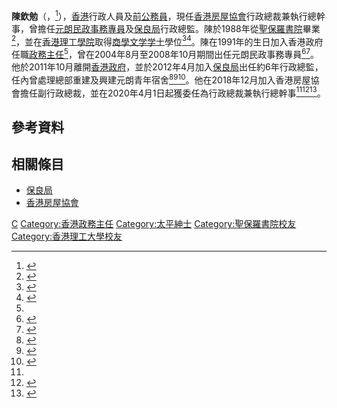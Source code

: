 '''陳欽勉'''（{{lang-en|James Chan Yum-min}}，{{bd|1969年|8月12日|||catIdx=C陳}}<ref name="stafflist">{{cite book |author=香港政府布政司署 |title=香港政府職員名冊 一九九六年 |location=香港 |publisher=香港政府 |page=14 |date=1996-07-01 |isbn=}}</ref>），[[香港|香港]]行政人員及[[香港公務員|前公務員]]，現任[[香港房屋協會|香港房屋協會]]行政總裁兼執行總幹事，曾擔任[[元朗區|元朗]][[民政事務專員|民政事務專員]]及[[保良局|保良局]]行政總監。陳於1988年從[[聖保羅書院|聖保羅書院]]畢業<ref>{{Cite web|url=https://www.master-insight.com/%E8%81%96%E4%BF%9D%E7%BE%85%E6%9B%B8%E9%99%A2%E8%88%89%E8%BE%A6%E9%87%8D%E9%87%8F%E7%B4%9A%E7%B6%B2%E4%B8%8A%E7%A0%94%E8%A8%8E%E6%9C%83-%E5%8A%A9%E5%AD%B8%E7%94%9F%E6%8B%93%E5%AF%AC%E8%A6%96%E9%87%8E/|title=聖保羅書院舉辦重量級網上研討會 助學生拓寬視野開創未來|date=2022-02-25|work=灼見名家|accessdate=2022-03-13|archive-date=2022-03-13|archive-url=https://web.archive.org/web/20220313134533/https://www.master-insight.com/%E8%81%96%E4%BF%9D%E7%BE%85%E6%9B%B8%E9%99%A2%E8%88%89%E8%BE%A6%E9%87%8D%E9%87%8F%E7%B4%9A%E7%B6%B2%E4%B8%8A%E7%A0%94%E8%A8%8E%E6%9C%83-%E5%8A%A9%E5%AD%B8%E7%94%9F%E6%8B%93%E5%AF%AC%E8%A6%96%E9%87%8E/|dead-url=no}}</ref>，並在[[香港理工大學|香港理工學院]]取得[[商學|商學]][[文学学士|文学学士]]學位<ref name="aowho">{{cite book |author=香港政府布政司署銓敍科 |title=香港政府政務職系名錄 一九九二年 |location=香港 |publisher=香港政府 |page=12 |date=1992-07-01 |isbn=}}</ref><ref>{{Cite web|url=https://www.polyujcsoinno.hk/zh/pg-designcomp|title=跨代共融遊樂空間設計比賽- 駿發花園|date=2020-05-15|work=香港理工大學賽馬會社會創新設計院|accessdate=2022-03-13|archive-date=2022-03-13|archive-url=https://web.archive.org/web/20220313134726/https://www.polyujcsoinno.hk/zh/pg-designcomp|dead-url=no}}</ref>。陳在1991年的生日加入香港政府任職[[政務主任|政務主任]]<ref name="stafflist"/>，曾在2004年8月至2008年10月期間出任元朗民政事務專員<ref name="do-in">{{Cite web|url=https://www.info.gov.hk/gia/general/200407/31/0731091.htm|title=新任元朗民政事務專員履新|date=2004-07-31|work=香港特別行政區政府新聞公報|accessdate=2021-04-02|archive-date=2016-04-13|archive-url=https://web.archive.org/web/20160413150011/http://www.info.gov.hk/gia/general/200407/31/0731091.htm|dead-url=no}}</ref><ref>{{Cite web|url=https://www.info.gov.hk/gia/general/200810/03/P200810020108.htm|title=新任元朗民政事務專員履新|date=2008-10-03|work=香港特別行政區政府新聞公報|accessdate=2020-12-22|archive-date=2020-12-22|archive-url=https://web.archive.org/web/20201222121750/https://www.info.gov.hk/gia/general/200810/03/P200810020108.htm|dead-url=no}}</ref>。他於2011年10月離開[[香港特別行政區政府|香港政府]]，並於2012年4月加入[[保良局|保良局]]出任約6年行政總監，任內曾處理總部重建及興建元朗青年宿舍<ref>{{Cite web|url=https://orientaldaily.on.cc/cnt/news/20120412/00176_016.html|title=五中高級官員 跳槽搵真銀|date=2012-04-12|work=東方日報|accessdate=2021-04-02|archive-date=2012-07-16|archive-url=https://web.archive.org/web/20120716031121/http://orientaldaily.on.cc/cnt/news/20120412/00176_016.html|dead-url=no}}</ref><ref>{{Cite web|url=https://orientaldaily.on.cc/cnt/news/20170210/00176_098.html|title=中環出更：保良局擴總部院童受益|date=2017-02-10|work=東方日報|accessdate=2021-04-02|archive-date=2021-04-02|archive-url=https://web.archive.org/web/20210402102921/https://orientaldaily.on.cc/cnt/news/20170210/00176_098.html|dead-url=no}}</ref><ref name="hkhs">{{Cite web|url=https://www.hkhs.com/tc/media/press_release_detail/id/403|title=房協新行政總裁即將履新|date=2020-03-30|work=香港房屋協會|accessdate=2021-04-02|archive-date=2020-05-11|archive-url=https://web.archive.org/web/20200511231838/https://hkhs.com/tc/media/press_release_detail/id/403|dead-url=no}}</ref>。他在2018年12月加入香港房屋協會擔任副行政總裁，並在2020年4月1日起獲委任為行政總裁兼執行總幹事<ref name="hkhs"/><ref>{{Cite web|url=https://orientaldaily.on.cc/cnt/news/20200331/00176_070.html|title=政情：陳欽勉年半坐正房協行政總裁|date=2020-03-31|work=東方日報|accessdate=2021-04-02|archive-date=2021-04-02|archive-url=https://web.archive.org/web/20210402102921/https://orientaldaily.on.cc/cnt/news/20200331/00176_070.html|dead-url=no}}</ref><ref>{{Cite web|url=https://hk.appledaily.com/local/20200425/GYLPCBD6FZH3LRN3AM5HSXDYJU/|title=曾任民政專員與房協早已結緣 陳欽勉：成立研究團隊望繼續創新|date=2020-04-25|work=蘋果日報 (香港)|accessdate=2021-04-02|archive-date=2021-04-02|archive-url=https://web.archive.org/web/20210402102922/https://hk.appledaily.com/local/20200425/GYLPCBD6FZH3LRN3AM5HSXDYJU/|dead-url=no}}</ref>。

== 參考資料 ==
{{reflist|30em}}

== 相關條目 ==
* [[保良局|保良局]]
* [[香港房屋協會|香港房屋協會]]

{{s-start}}
{{s-gov}}
{{s-bef | before=[[鄧智良|鄧智良]]}}
{{s-ttl | title=[[元朗區|元朗]][[民政事務專員|民政事務專員]] | years=2004年8月2日－2008年10月5日}}
{{s-aft | after=[[楊德強|楊德強]]}}
{{s-npo|is}}
{{s-bef | before=[[胡金燕|胡金燕]]}}
{{s-ttl | title=[[保良局|保良局]]行政總監 | years=2012年4月－2018年12月}}
{{s-aft | after=[[王倩儀|王倩儀]]}}
{{s-bef | before=[[黃傑龍_(房協)|黃傑龍]]}}
{{s-ttl | title=[[香港房屋協會|香港房屋協會]]行政總裁 | years=2020年4月1日－}}
{{s-inc}}
{{s-end}}

{{Portal bar|香港|政治|人物}}

{{DEFAULTSORT:Chan, James Yum-min}}
[[Category:陳姓|C]]
[[Category:香港政務主任|Category:香港政務主任]]
[[Category:太平紳士|Category:太平紳士]]
[[Category:聖保羅書院校友|Category:聖保羅書院校友]]
[[Category:香港理工大學校友|Category:香港理工大學校友]]